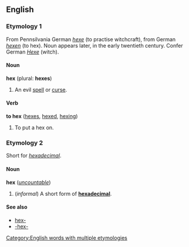 ==English==
===Etymology 1===
From Pennsilvania German ''[[hexe]]'' (to practise witchcraft), from German ''[[hexen]]'' (to hex). Noun appears later, in the early twentieth century. Confer German ''[[Hexe]]'' (witch).
====Noun====
'''hex''' (plural: '''hexes''')
#An evil [[spell]] or [[curse]].

====Verb====
'''to hex''' ([[hexes]], [[hexed]], [[hexing]])
#To put a hex on.

===Etymology 2===
Short for ''[[hexadecimal]]''.
====Noun====
'''hex''' (''[[uncountable]]'')

#{{computing}} (''informal'') A short form of '''[[hexadecimal]]'''.

====See also====
*[[hex-]]
*[[-hex-]]

[[Category:English words with multiple etymologies]]